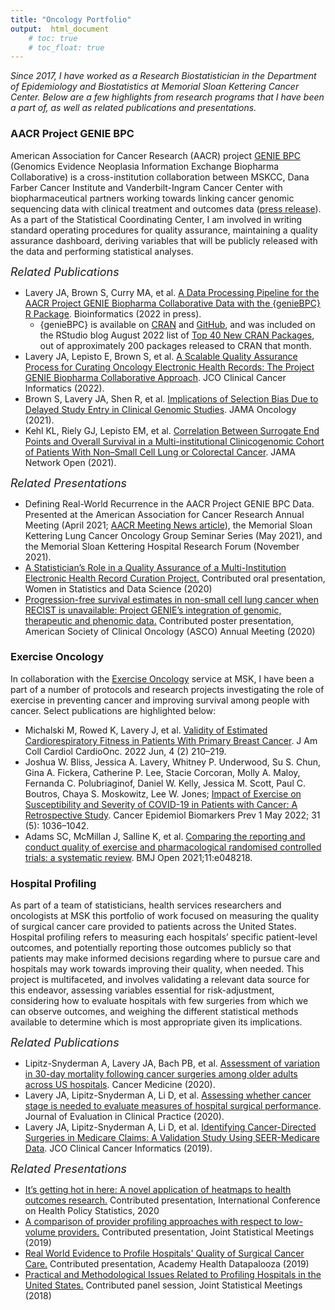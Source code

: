 ```yaml
---
title: "Oncology Portfolio"
output:  html_document
    # toc: true
    # toc_float: true
---
```

<link rel="stylesheet" href="fonts/academicons.min.css"/>  

<!-- Global site tag (gtag.js) - Google Analytics -->
<script async src="https://www.googletagmanager.com/gtag/js?id=UA-137654852-1"></script>
<script>
  window.dataLayer = window.dataLayer || [];
  function gtag(){dataLayer.push(arguments);}
  gtag('js', new Date());

  gtag('config', 'UA-137654852-1');
</script>

*Since 2017, I have worked as a Research Biostatistician in the Department of Epidemiology and Biostatistics at Memorial Sloan Kettering Cancer Center. Below are a few highlights from research programs that I have been a part of, as well as related publications and presentations.*

### AACR Project GENIE BPC

American Association for Cancer Research (AACR) project [GENIE BPC](https://www.mskcc.org/departments/epidemiology-biostatistics/biostatistics/project-genie-bpc-genomics-evidence-neoplasia-information-exchange-biopharma-collaborative) (Genomics Evidence Neoplasia Information Exchange Biopharma Collaborative) is a cross-institution collaboration between MSKCC, Dana Farber Cancer Institute and Vanderbilt-Ingram Cancer Center with biopharmaceutical partners working towards linking cancer genomic sequencing data with clinical treatment and outcomes data ([press release](https://www.aacr.org/Newsroom/Pages/News-Release-Detail.aspx?ItemID=1354)). As a part of the Statistical Coordinating Center, I am involved in writing standard operating procedures for quality assurance, maintaining a quality assurance dashboard, deriving variables that will be publicly released with the data and performing statistical analyses. 

<font size="4"><i> Related Publications </font></i> 

* Lavery JA, Brown S, Curry MA, et al. [A Data Processing Pipeline for the AACR Project GENIE Biopharma Collaborative Data with the {genieBPC} R Package](https://academic.oup.com/bioinformatics/advance-article/doi/10.1093/bioinformatics/btac796/6909009). Bioinformatics (2022 in press).  
  - {genieBPC} is available on [CRAN](https://cran.r-project.org/web/packages/genieBPC/index.html) and [GitHub](https://genie-bpc.github.io/genieBPC/), and was included on the RStudio blog August 2022 list of [Top 40 New CRAN Packages](https://rviews.rstudio.com/2022/09/26/august-2022-top-40-new-cran-packages), out of approximately 200 packages released to CRAN that month. 

* Lavery JA, Lepisto E, Brown S, et al. [A Scalable Quality Assurance Process for Curating Oncology Electronic Health Records: The Project GENIE Biopharma Collaborative Approach](https://ascopubs.org/doi/full/10.1200/CCI.21.00105). JCO Clinical Cancer Informatics (2022).  
* Brown S, Lavery JA, Shen R, et al. [Implications of Selection Bias Due to Delayed Study Entry in Clinical Genomic Studies](https://jamanetwork.com/journals/jamaoncology/article-abstract/2785693). JAMA Oncology (2021).  
* Kehl KL, Riely GJ, Lepisto EM, et al. [Correlation Between Surrogate End Points and Overall Survival in a Multi-institutional Clinicogenomic Cohort of Patients With Non–Small Cell Lung or Colorectal Cancer](https://jamanetwork.com/journals/jamanetworkopen/article-abstract/2782339). JAMA Network Open (2021).

<font size="4"><i> Related Presentations </font></i>  

* Defining Real-World Recurrence in the AACR Project GENIE BPC Data. Presented at the American Association for Cancer Research Annual Meeting (April 2021; [AACR Meeting News article](https://www.aacrmeetingnews.org/news/minisymposium-explores-real-world-examples-of-project-genie-applications/)), the
Memorial Sloan Kettering Lung Cancer Oncology Group Seminar Series (May 2021), and the Memorial Sloan Kettering Hospital Research Forum (November 2021).  
* [A Statistician’s Role in a Quality Assurance of a Multi-Institution Electronic Health Record Curation Project.](https://ww2.amstat.org/meetings/wsds/2020/onlineprogram/AbstractDetails.cfm?AbstractID=309549) Contributed oral presentation, Women in Statistics and Data Science (2020)
* [Progression-free survival estimates in non-small cell lung cancer when RECIST is unavailable: Project GENIE’s integration of genomic, therapeutic and phenomic data.](https://ascopubs.org/doi/abs/10.1200/JCO.2020.38.15_suppl.9622) Contributed poster presentation, American Society of Clinical Oncology (ASCO) Annual Meeting (2020)

### Exercise Oncology

In collaboration with the [Exercise Oncology](https://www.mskcc.org/research-areas/topics/exercise-oncology) service at MSK, I have been a part of a number of protocols and research projects investigating the role of exercise in preventing cancer and improving survival among people with cancer. Select publications are highlighted below:

* Michalski M, Rowed K, Lavery J, et al. [Validity of Estimated Cardiorespiratory Fitness in Patients With Primary Breast Cancer](https://www.jacc.org/doi/abs/10.1016/j.jaccao.2022.05.003). J Am Coll Cardiol CardioOnc. 2022 Jun, 4 (2) 210–219.  
* Joshua W. Bliss, Jessica A. Lavery, Whitney P. Underwood, Su S. Chun, Gina A. Fickera, Catherine P. Lee, Stacie Corcoran, Molly A. Maloy, Fernanda C. Polubriaginof, Daniel W. Kelly, Jessica M. Scott, Paul C. Boutros, Chaya S. Moskowitz, Lee W. Jones; [Impact of Exercise on Susceptibility and Severity of COVID-19 in Patients with Cancer: A Retrospective Study](https://aacrjournals.org/cebp/article-abstract/31/5/1036/694740/Impact-of-Exercise-on-Susceptibility-and-Severity). Cancer Epidemiol Biomarkers Prev 1 May 2022; 31 (5): 1036–1042.  
* Adams SC, McMillan J, Salline K, et al. [Comparing the reporting and conduct quality of exercise and pharmacological randomised controlled trials: a systematic review](https://bmjopen.bmj.com/content/11/8/e048218). BMJ Open 2021;11:e048218.

### Hospital Profiling

As part of a team of statisticians, health services researchers and oncologists at MSK this portfolio of work focused on measuring the quality of surgical cancer care provided to patients across the United States. Hospital profiling refers to measuring each hospitals' specific patient-level outcomes, and potentially reporting those outcomes publicly so that patients may make informed decisions regarding where to pursue care and hospitals may work towards improving their quality, when needed. This project is multifaceted, and involves validating a relevant data source for this endeavor, assessing variables essential for risk-adjustment, considering how to evaluate hospitals with few surgeries from which we can observe outcomes, and weighing the different statistical methods available to determine which is most appropriate given its implications.  

<font size="4"><i> Related Publications </font></i> 

* Lipitz-Snyderman A, Lavery JA, Bach PB, et al. [Assessment of variation in 30-day mortality following cancer surgeries among older adults across US hospitals](https://pubmed.ncbi.nlm.nih.gov/31918457/). Cancer Medicine (2020).
* Lavery JA, Lipitz-Snyderman A, Li D, et al. [Assessing whether cancer stage is needed to evaluate measures of hospital surgical performance](https://pubmed.ncbi.nlm.nih.gov/31069903/). Journal of Evaluation in Clinical Practice (2020).
*  Lavery JA, Lipitz-Snyderman A, Li D, et al. [Identifying Cancer-Directed Surgeries in Medicare Claims: A Validation Study Using SEER-Medicare Data](https://ascopubs.org/doi/full/10.1200/CCI.18.00093). JCO Clinical Cancer Informatics (2019).

<font size="4"><i> Related Presentations </font></i>  

* [It’s getting hot in here: A novel application of heatmaps to health outcomes research.](https://ww2.amstat.org/meetings/ichps/2020/onlineprogram/AbstractDetails.cfm?AbstractID=307824) Contributed presentation, International Conference on Health Policy Statistics, 2020
* [A comparison of provider profiling approaches with respect to low-volume providers.](https://ww2.amstat.org/meetings/jsm/2019/onlineprogram/AbstractDetails.cfm?abstractid=306713) Contributed presentation, Joint Statistical Meetings (2019)
* [Real World Evidence to Profile Hospitals\' Quality of Surgical Cancer Care.](https://academyhealth.confex.com/academyhealth/2019hdp/meetingapp.cgi/Session/19968) Contributed presentation, Academy Health Datapalooza (2019)   
* [Practical and Methodological Issues Related to Profiling Hospitals in the United States.](https://ww2.amstat.org/meetings/jsm/2018/onlineprogram/ActivityDetails.cfm?SessionID=215548) Contributed panel session, Joint Statistical Meetings (2018) 